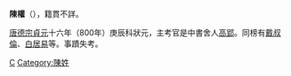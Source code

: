 {{for|陳武帝长子長沙思王陈权|陈霸先#子女}}
'''陳權'''（{{bd|?||?||}}），籍貫不詳。

[[唐德宗|唐德宗]][[貞元_(唐朝)|貞元]]十六年（800年）庚辰科狀元，主考官是中書舍人[[高郢|高郢]]。同榜有[[戴叔倫|戴叔倫]]、[[白居易|白居易]]等。事蹟失考。
{{唐朝人小作品}}
[[Category:唐朝狀元|C]]
[[Category:陳姓|Category:陳姓]]